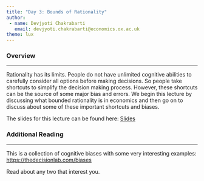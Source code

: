 ```yaml
---
title: "Day 3: Bounds of Rationality" 
author:    
 - name: Devjyoti Chakrabarti     
   email: devjyoti.chakrabarti@economics.ox.ac.uk 
theme: lux       
---
```


### Overview

------------------------------------------------------------------------

Rationality has its limits. People do not have unlimited cognitive abilities to carefully consider all options before making decisions. So people take shortcuts to simplify the decision making process. However, these shortcuts can be the source of some major bias and errors. We begin this lecture by discussing what bounded rationality is in economics and then go on to discuss about some of these important shortcuts and biases.

The slides for this lecture can be found here: [Slides](bounds_of_rationality.qmd)

### Additional Reading

------------------------------------------------------------------------

This is a collection of cognitive biases with some very interesting examples: <https://thedecisionlab.com/biases>

Read about any two that interest you.
